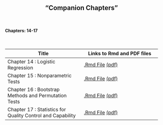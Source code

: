 <h2>
<center>
"Companion Chapters"
</center>
</h2>

</br>
<h4><right>Chapters: 14-17</right></h4>
</br>




Title  | Links to Rmd and PDF files
------------- | -------------
Chapter 14 : Logistic Regression | <a href='chapters/Chapter14.Rmd'>.Rmd File</a> <a href='chapters/Chapter14.pdf'>(pdf)</a>
Chapter 15 : Nonparametric Tests | <a href='chapters/Chapter15.Rmd'>.Rmd File</a> <a href='chapters/Chapter15.pdf'>(pdf)</a>
Chapter 16 : Bootstrap Methods and Permutation Tests | <a href='chapters/Chapter16.Rmd'>.Rmd File</a> <a href='chapters/Chapter16.pdf'>(pdf)</a>
Chapter 17 : Statistics for Quality Control and Capability | <a href='chapters/Chapter17.Rmd'>.Rmd File</a> <a href='chapters/Chapter17.pdf'>(pdf)</a>
